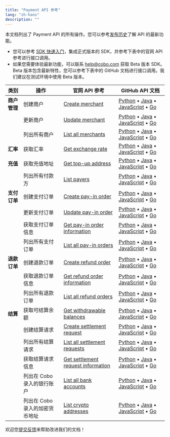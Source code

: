 ```yaml
---
title: "Payment API 参考"
lang: "zh-hans"
description: ""
---
```


本文档列出了 Payment API 的所有操作。您可以参考[发布历史](/v2_cn/payments/changelog)了解 API 的最新功能。

- 您可以参考 [SDK 快速入门](/v2_cn/developer-tools/quickstart-python)，集成正式版本的 SDK，并参考下表中的官网 API 参考进行接口调用。
- 如果您需要体验最新功能，可以联系 [help@cobo.com](mailto:help@cobo.com) 获取 Beta 版本 SDK。Beta 版本包含最新特性，您可以参考下表中的 GitHub 文档进行接口调用。我们建议在测试环境中使用 Beta 版本。

| 类别 | 操作 | 官网 API 参考 | GitHub API 文档 |
|------|------|----------|------------|
| **商户管理** | 创建商户 | [Create merchant](/v2/api-references/payment/create-merchant) | [Python](https://github.com/CoboGlobal/cobo-waas2-python-sdk/blob/payment/docs/PaymentApi.md#create_merchant) • [Java](https://github.com/CoboGlobal/cobo-waas2-java-sdk/blob/payment/docs/PaymentApi.md#createMerchant) • [JavaScript](https://github.com/CoboGlobal/cobo-waas2-js-sdk/blob/payment/docs/PaymentApi.md#createMerchant) • [Go](https://github.com/CoboGlobal/cobo-waas2-go-sdk/blob/payment/docs/PaymentAPI.md#createmerchant) |
|  | 更新商户 | [Update merchant](/v2/api-references/payment/update-merchant) | [Python](https://github.com/CoboGlobal/cobo-waas2-python-sdk/blob/payment/docs/PaymentApi.md#update_merchant_by_id) • [Java](https://github.com/CoboGlobal/cobo-waas2-java-sdk/blob/payment/docs/PaymentApi.md#updateMerchantById) • [JavaScript](https://github.com/CoboGlobal/cobo-waas2-js-sdk/blob/payment/docs/PaymentApi.md#updateMerchantById) • [Go](https://github.com/CoboGlobal/cobo-waas2-go-sdk/blob/payment/docs/PaymentAPI.md#updatemerchantbyid) |
|  | 列出所有商户 | [List all merchants](/v2/api-references/payment/list-all-merchants) | [Python](https://github.com/CoboGlobal/cobo-waas2-python-sdk/blob/payment/docs/PaymentApi.md#list_merchants) • [Java](https://github.com/CoboGlobal/cobo-waas2-java-sdk/blob/payment/docs/PaymentApi.md#listMerchants) • [JavaScript](https://github.com/CoboGlobal/cobo-waas2-js-sdk/blob/payment/docs/PaymentApi.md#listMerchants) • [Go](https://github.com/CoboGlobal/cobo-waas2-go-sdk/blob/payment/docs/PaymentAPI.md#listmerchants) |
| **汇率** | 获取汇率 | [Get exchange rate](/v2/api-references/payment/get-exchange-rate) | [Python](https://github.com/CoboGlobal/cobo-waas2-python-sdk/blob/payment/docs/PaymentApi.md#get_exchange_rate) • [Java](https://github.com/CoboGlobal/cobo-waas2-java-sdk/blob/payment/docs/PaymentApi.md#getExchangeRate) • [JavaScript](https://github.com/CoboGlobal/cobo-waas2-js-sdk/blob/payment/docs/PaymentApi.md#getExchangeRate) • [Go](https://github.com/CoboGlobal/cobo-waas2-go-sdk/blob/payment/docs/PaymentAPI.md#getexchangerate) |
| **充值** | 获取充值地址 | [Get top-up address](/v2/api-references/payment/get-top-up-address) | [Python](https://github.com/CoboGlobal/cobo-waas2-python-sdk/blob/payment/docs/PaymentApi.md#get_top_up_address) • [Java](https://github.com/CoboGlobal/cobo-waas2-java-sdk/blob/payment/docs/PaymentApi.md#getTopUpAddress) • [JavaScript](https://github.com/CoboGlobal/cobo-waas2-js-sdk/blob/payment/docs/PaymentApi.md#getTopUpAddress) • [Go](https://github.com/CoboGlobal/cobo-waas2-go-sdk/blob/payment/docs/PaymentAPI.md#gettopupaddress) |
|  | 列出所有付款方 | [List payers](/v2/api-references/payment/list-payers) | [Python](https://github.com/CoboGlobal/cobo-waas2-python-sdk/blob/payment/docs/PaymentApi.md#list_top_up_payers) • [Java](https://github.com/CoboGlobal/cobo-waas2-java-sdk/blob/payment/docs/PaymentApi.md#listTopUpPayers) • [JavaScript](https://github.com/CoboGlobal/cobo-waas2-js-sdk/blob/payment/docs/PaymentApi.md#listTopUpPayers) • [Go](https://github.com/CoboGlobal/cobo-waas2-go-sdk/blob/payment/docs/PaymentAPI.md#ListTopUpPayers) |
| **支付订单** | 创建支付订单 | [Create pay-in order](/v2/api-references/payment/create-pay-in-order) | [Python](https://github.com/CoboGlobal/cobo-waas2-python-sdk/blob/payment/docs/PaymentApi.md#create_payment_order) • [Java](https://github.com/CoboGlobal/cobo-waas2-java-sdk/blob/payment/docs/PaymentApi.md#createPaymentOrder) • [JavaScript](https://github.com/CoboGlobal/cobo-waas2-js-sdk/blob/payment/docs/PaymentApi.md#createPaymentOrder) • [Go](https://github.com/CoboGlobal/cobo-waas2-go-sdk/blob/payment/docs/PaymentAPI.md#CreatePaymentOrder) |
|  | 更新支付订单 | [Update pay-in order](/v2/api-references/payment/update-pay-in-order) | [Python](https://github.com/CoboGlobal/cobo-waas2-python-sdk/blob/payment/docs/PaymentApi.md#update_payment_order) • [Java](https://github.com/CoboGlobal/cobo-waas2-java-sdk/blob/payment/docs/PaymentApi.md#updatePaymentOrder) • [JavaScript](https://github.com/CoboGlobal/cobo-waas2-js-sdk/blob/payment/docs/PaymentApi.md#updatePaymentOrder) • [Go](https://github.com/CoboGlobal/cobo-waas2-go-sdk/blob/payment/docs/PaymentAPI.md#updatepaymentorder) |
|  | 获取支付订单信息 | [Get pay-in order information](/v2/api-references/payment/get-pay-in-order-information) | [Python](https://github.com/CoboGlobal/cobo-waas2-python-sdk/blob/payment/docs/PaymentApi.md#get_payment_order_detail_by_id) • [Java](https://github.com/CoboGlobal/cobo-waas2-java-sdk/blob/payment/docs/PaymentApi.md#getPaymentOrderDetailById) • [JavaScript](https://github.com/CoboGlobal/cobo-waas2-js-sdk/blob/payment/docs/PaymentApi.md#getPaymentOrderDetailById) • [Go](https://github.com/CoboGlobal/cobo-waas2-go-sdk/blob/payment/docs/PaymentAPI.md#getpaymentorderdetailbyid) |
|  | 列出所有支付订单 | [List all pay-in orders](/v2/api-references/payment/list-all-pay-in-orders) | [Python](https://github.com/CoboGlobal/cobo-waas2-python-sdk/blob/payment/docs/PaymentApi.md#list_payment_orders) • [Java](https://github.com/CoboGlobal/cobo-waas2-java-sdk/blob/payment/docs/PaymentApi.md#listPaymentOrders) • [JavaScript](https://github.com/CoboGlobal/cobo-waas2-js-sdk/blob/payment/docs/PaymentApi.md#listPaymentOrders) • [Go](https://github.com/CoboGlobal/cobo-waas2-go-sdk/blob/payment/docs/PaymentAPI.md#listpaymentorders) |
| **退款订单** | 创建退款订单 | [Create refund order](/v2/api-references/payment/create-refund-order) | [Python](https://github.com/CoboGlobal/cobo-waas2-python-sdk/blob/payment/docs/PaymentApi.md#create_refund) • [Java](https://github.com/CoboGlobal/cobo-waas2-java-sdk/blob/payment/docs/PaymentApi.md#createRefund) • [JavaScript](https://github.com/CoboGlobal/cobo-waas2-js-sdk/blob/payment/docs/PaymentApi.md#createRefund) • [Go](https://github.com/CoboGlobal/cobo-waas2-go-sdk/blob/payment/docs/PaymentAPI.md#createrefund) |
|  | 获取退款订单信息 | [Get refund order information](/v2/api-references/payment/get-refund-order-information) | [Python](https://github.com/CoboGlobal/cobo-waas2-python-sdk/blob/payment/docs/PaymentApi.md#get_refund_detail_by_id) • [Java](https://github.com/CoboGlobal/cobo-waas2-java-sdk/blob/payment/docs/PaymentApi.md#getRefundDetailById) • [JavaScript](https://github.com/CoboGlobal/cobo-waas2-js-sdk/blob/payment/docs/PaymentApi.md#getRefundDetailById) • [Go](https://github.com/CoboGlobal/cobo-waas2-go-sdk/blob/payment/docs/PaymentAPI.md#getrefunddetailbyid) |
|  | 列出所有退款订单 | [List all refund orders](/v2/api-references/payment/list-all-refund-orders) | [Python](https://github.com/CoboGlobal/cobo-waas2-python-sdk/blob/payment/docs/PaymentApi.md#get_refunds) • [Java](https://github.com/CoboGlobal/cobo-waas2-java-sdk/blob/payment/docs/PaymentApi.md#getRefunds) • [JavaScript](https://github.com/CoboGlobal/cobo-waas2-js-sdk/blob/payment/docs/PaymentApi.md#getRefunds) • [Go](https://github.com/CoboGlobal/cobo-waas2-go-sdk/blob/payment/docs/PaymentAPI.md#getrefunds) |
| **结算** | 获取可结算余额 | [Get withdrawable balances](/v2/api-references/payment/get-withdrawable-balances) | [Python](https://github.com/CoboGlobal/cobo-waas2-python-sdk/blob/payment/docs/PaymentApi.md#get_settlement_info_by_ids) • [Java](https://github.com/CoboGlobal/cobo-waas2-java-sdk/blob/payment/docs/PaymentApi.md#getSettlementInfoByIds) • [JavaScript](https://github.com/CoboGlobal/cobo-waas2-js-sdk/blob/payment/docs/PaymentApi.md#getSettlementInfoByIds) • [Go](https://github.com/CoboGlobal/cobo-waas2-go-sdk/blob/payment/docs/PaymentAPI.md#getsettlementinfobyids) |
|  | 创建结算请求 | [Create settlement request](/v2/api-references/payment/create-settlement-request) | [Python](https://github.com/CoboGlobal/cobo-waas2-python-sdk/blob/payment/docs/PaymentApi.md#create_settlement_request) • [Java](https://github.com/CoboGlobal/cobo-waas2-java-sdk/blob/payment/docs/PaymentApi.md#createSettlementRequest) • [JavaScript](https://github.com/CoboGlobal/cobo-waas2-js-sdk/blob/payment/docs/PaymentApi.md#createSettlementRequest) • [Go](https://github.com/CoboGlobal/cobo-waas2-go-sdk/blob/payment/docs/PaymentAPI.md#createsettlementrequest) |
|  | 列出所有结算请求 | [List all settlement requests](/v2/api-references/payment/list-all-settlement-requests) | [Python](https://github.com/CoboGlobal/cobo-waas2-python-sdk/blob/payment/docs/PaymentApi.md#list_settlement_requests) • [Java](https://github.com/CoboGlobal/cobo-waas2-java-sdk/blob/payment/docs/PaymentApi.md#listSettlementRequests) • [JavaScript](https://github.com/CoboGlobal/cobo-waas2-js-sdk/blob/payment/docs/PaymentApi.md#listSettlementRequests) • [Go](https://github.com/CoboGlobal/cobo-waas2-go-sdk/blob/payment/docs/PaymentAPI.md#listsettlementrequests) |
|  | 获取结算请求信息 | [Get settlement request information](/v2/api-references/payment/get-settlement-request-information) | [Python](https://github.com/CoboGlobal/cobo-waas2-python-sdk/blob/payment/docs/PaymentApi.md#get_settlement_by_id) • [Java](https://github.com/CoboGlobal/cobo-waas2-java-sdk/blob/payment/docs/PaymentApi.md#getSettlementById) • [JavaScript](https://github.com/CoboGlobal/cobo-waas2-js-sdk/blob/payment/docs/PaymentApi.md#getSettlementById) • [Go](https://github.com/CoboGlobal/cobo-waas2-go-sdk/blob/payment/docs/PaymentAPI.md#getsettlementbyid) |
|  | 列出在 Cobo 录入的银行账户 | [List all bank accounts](/v2/api-references/payment/list-all-bank-accounts) | [Python](https://github.com/CoboGlobal/cobo-waas2-python-sdk/blob/payment/docs/PaymentApi.md#list_bank_accounts) • [Java](https://github.com/CoboGlobal/cobo-waas2-java-sdk/blob/payment/docs/PaymentApi.md#listBankAccounts) • [JavaScript](https://github.com/CoboGlobal/cobo-waas2-js-sdk/blob/payment/docs/PaymentApi.md#listBankAccounts) • [Go](https://github.com/CoboGlobal/cobo-waas2-go-sdk/blob/payment/docs/PaymentAPI.md#listbankaccounts) |
|  | 列出在 Cobo 录入的加密货币地址 | [List crypto addresses](/v2/api-references/payment/list-crypto-addresses) | [Python](https://github.com/CoboGlobal/cobo-waas2-python-sdk/blob/payment/docs/PaymentApi.md#list_crypto_addresses) • [Java](https://github.com/CoboGlobal/cobo-waas2-java-sdk/blob/payment/docs/PaymentApi.md#listCryptoAddresses) • [JavaScript](https://github.com/CoboGlobal/cobo-waas2-js-sdk/blob/payment/docs/PaymentApi.md#listCryptoAddresses) • [Go](https://github.com/CoboGlobal/cobo-waas2-go-sdk/blob/payment/docs/PaymentAPI.md#listcryptoaddresses) |

<Tip>欢迎您[提交反馈](https://forms.zohopublic.com/cobo/form/DocumentFeedbackForm/formperma/QvLOhxJv1_JMsJ-1dleZ8Itb_7rzN-LtgvsDdxosoVI)来帮助改进我们的文档！</Tip>
